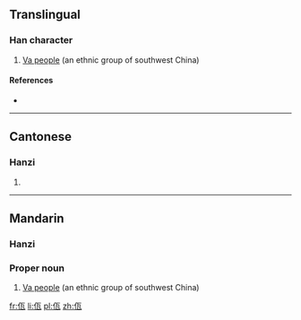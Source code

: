 ==Translingual==
{{wikipedia|Va people}}
===Han character===
{{Han char|rn=9|rad=人|as=04|sn=6|four=2121<sub>7</sub>|canj=人一女弓 (OMVN)}}

# [[w:Va people|Va people]] (an ethnic group of southwest China)

====References====
* {{Han ref|kx=0100.021|hdz=10121.030|uh=4F64|ud=20324|bh=CA5F|bd=51807}}

----

==Cantonese==

===Hanzi===
{{yue-hanzi|jyut=|y=nga5}}

# {{defn|lang=yue|sort=人04}}

----

==Mandarin==

===Hanzi===
{{cmn-hanzi|pin=[[wǎ]] ([[wa3]])|wg=wa<sup>3</sup>}}

===Proper noun===
{{cmn-proper noun|ts|pin=wǎ|pint=wa3|rs=人04}}

# [[w:Va people|Va people]] (an ethnic group of southwest China)

[[fr:佤]]
[[li:佤]]
[[pl:佤]]
[[zh:佤]]